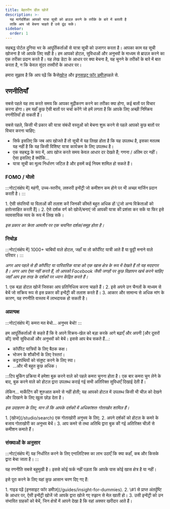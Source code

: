 ```yaml
---
title: बेहतरीन डील खोजें
description: >-
  यह मार्गदर्शिका आपको यात्रा सूची को ब्राउज़ करने के तरीके के बारे में बताती है
  ताकि आप जो बेचना चाहते हैं उसे ढूंढ सकें।
sidebar:
  order: 1
---
```


सहबद्ध पोर्टल दुनिया भर के आपूर्तिकर्ताओं से यात्रा सूची को उजागर करता है। आपका काम वह सूची खोजना है जो आपके लिए सही है। हम आपको होटल, सुविधाओं और अनुभवों के माध्यम से ब्राउज़ करने का एक तरीका प्रदान करते हैं। यह लेख डेटा के आधार पर क्या बेचना है, यह चुनने के तरीकों के बारे में बात करता है, न कि केवल सुंदर तस्वीरों के आधार पर।

हमारा सुझाव है कि आप पढ़ें कि कैसे[खोज](/studio/search) और [इनसाइट फॉर डमीज़](/guides/insight-for-dummies)पहले से.

## रणनीतियाँ

सबसे पहले यह तय करते समय कि आपका मुद्रीकरण करने का तरीका क्या होगा, कई बातों पर विचार करना होगा। हम यहाँ कुछ ऐसी बातों पर चर्चा करेंगे जो हमें लगता है कि आपके लिए अच्छी निष्क्रिय रणनीतियाँ हो सकती हैं।

सबसे पहले, किसी भी प्रकार की यात्रा संबंधी वस्तुओं को बेचना शुरू करने से पहले आपको कुछ बातों पर विचार करना चाहिए:

* सिर्फ इसलिए कि जब आप खोजते हैं तो सूची में यह लिखा होता है कि यह उपलब्ध है, इसका मतलब यह नहीं है कि यह किसी विशिष्ट यात्रा कार्यक्रम के लिए उपलब्ध है।
* एक सहबद्ध के रूप में, आप खोज करते समय केवल आधार दर देखते हैं; गणना / अंतिम दर नहीं। ऐसा इसलिए है क्योंकि...
* यात्रा सूची का मूल्य निर्धारण जटिल है और इसमें कई नियम शामिल हो सकते हैं।

### FOMO / योलो

:::नोट\[संक्षेप में]
महंगी, उच्च-स्तरीय, लक्जरी इन्वेंट्री जो कमीशन कम होने पर भी अच्छा मार्जिन प्रदान करती है।
:::

<Steps>
  1. ऐसी संपत्तियों या विलाओं की तलाश करें जिनकी कीमतें बहुत अधिक हों \[जो अन्य विक्रेताओं को हतोत्साहित करती हैं]।
  2. ऐसे दर्शक वर्ग को खोजें/बनाएं जो आपकी यात्रा की प्रशंसा कर सकें या फिर इसे व्यावसायिक व्यय के रूप में लिख सकें।
</Steps>


*इस प्रकार का क्रेता आमतौर पर एक चयनित दर्शक/समूह होता है।*

### निचोड़

:::नोट\[संक्षेप में]
1000+ चाबियों वाले होटल, जहाँ या तो कॉर्पोरेट यात्री आते हैं या छुट्टी मनाने वाले परिवार।
:::

*अगर आप पहले से ही कॉर्पोरेट या पारिवारिक यात्रा को एक खास क्षेत्र के रूप में देखते हैं तो यह मददगार है। अगर आप ऐसा नहीं करते हैं, तो आपको Facebook जैसी जगहों पर कुछ विज्ञापन खर्च करने चाहिए जहाँ आप इस तरह के दर्शकों पर ध्यान केंद्रित करते हैं।*

<Steps>
  1. एक बड़ा होटल खोजें जिसका आप प्रतिनिधित्व करना चाहते हैं।
  2. इसे अपने उन चैनलों के माध्यम से बेचें जो सक्रिय रूप से इस प्रकार की इन्वेंट्री की तलाश करते हैं।
  3. आकार और सामान्य से अधिक मांग के कारण, यह रणनीति वास्तव में लाभदायक हो सकती है।
</Steps>


### अप्रत्यक्ष

:::नोट\[संक्षेप में]
कमरा मत बेचो... अनुभव बेचो!
:::

हम आपूर्तिकर्ताओं से कहते हैं कि वे अपने विक्रय-खेल को बड़ा करके आगे बढ़ाएँ और अपनी \[और दूसरों की] सभी सुविधाओं और अनुभवों को बेचें। इससे आप बेच सकते हैं...:

* कॉर्पोरेट यात्रियों के लिए बैठक कक्ष।
* भोजन के शौकीनों के लिए रेस्तरां।
* कट्टरपंथियों को संतुष्ट करने के लिए स्पा।
* ...और भी बहुत कुछ अधिक।

:::टिप
बुकिंग प्रक्रिया में हमेशा बुक करने वाले को पहले कमरा चुनना होता है। एक बार कमरा चुन लेने के बाद, बुक करने वाले को होटल द्वारा उपलब्ध कराई गई सभी अतिरिक्त सुविधाएँ दिखाई देती हैं।

लेकिन... मार्केटिंग की शुरुआत कमरे से नहीं होती; यह आपको होटल में उपलब्ध किसी भी चीज़ को देखने और दिखाने के लिए खुला छोड़ देता है।

*इस उदाहरण के लिए, मान लें कि आपके दर्शकों में अधिकांशतः गोताखोर शामिल हैं।*

<Steps>
  1. [खोज](/studio/search) एक गोताखोरी अनुभव के लिए.
  2. अपने दर्शकों को होटल के कमरे के बजाय गोताखोरी का अनुभव बेचें।
  3. आप कमरे से तथा अतिथि द्वारा बुक की गई अतिरिक्त चीज़ों से कमीशन कमाते हैं।
</Steps>


### संख्याओं के अनुसार

:::नोट\[संक्षेप में]
यह निर्धारित करने के लिए एनालिटिक्स का लाभ उठाएँ कि क्या कहाँ, कब और किसके द्वारा बेचा जाता है।
:::

यह रणनीति सबसे बहुमुखी है। इससे कोई फर्क नहीं पड़ता कि आपके पास कोई खास क्षेत्र है या नहीं।

इसे पूरा करने के लिए यहां कुछ आसान चरण दिए गए हैं:

<Steps>
  1. गाइड पढ़ें [इनसाइट फॉर डमीज़](/guides/insight-for-dummies).
  2. \#1 से प्राप्त अंतर्दृष्टि के आधार पर, ऐसी इन्वेंट्री खोजें जो आपके द्वारा खोजे गए रुझान से मेल खाती हो।
  3. उसी इन्वेंट्री को उन संभावित ग्राहकों को बेचें, जिन क्षेत्रों में आपने देखा है कि वहां अक्सर खरीदार आते हैं।
</Steps>

